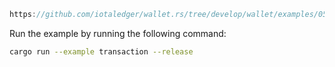 
<DotEnvWarning />

```rust reference
https://github.com/iotaledger/wallet.rs/tree/develop/wallet/examples/05_transaction.rs
```

Run the example by running the following command:

```bash
cargo run --example transaction --release
```